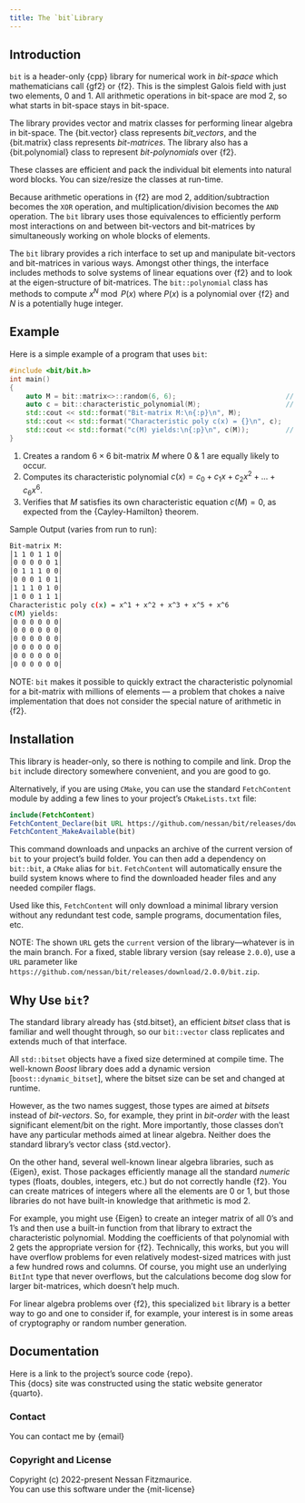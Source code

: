 ```yaml
---
title: The `bit`Library
---
```


## Introduction

`bit` is a header-only {cpp} library for numerical work in *bit-space* which mathematicians call {gf2} or {f2}.
This is the simplest Galois field with just two elements, 0 and 1.
All arithmetic operations in bit-space are mod 2, so what starts in bit-space stays in bit-space.

The library provides vector and matrix classes for performing linear algebra in bit-space.
The {bit.vector} class represents *bit_vectors*, and the {bit.matrix} class represents *bit-matrices*.
The library also has a {bit.polynomial} class to represent *bit-polynomials* over {f2}.

These classes are efficient and pack the individual bit elements into natural word blocks.
You can size/resize the classes at run-time.

Because arithmetic operations in {f2} are mod 2, addition/subtraction becomes the `XOR` operation, and multiplication/division becomes the `AND` operation.
The `bit` library uses those equivalences to efficiently perform most interactions on and between bit-vectors and bit-matrices by simultaneously working on whole blocks of elements.

The `bit` library provides a rich interface to set up and manipulate bit-vectors and bit-matrices in various ways.
Amongst other things, the interface includes methods to solve systems of linear equations over {f2} and to look at the eigen-structure of bit-matrices.
The `bit::polynomial` class has methods to compute $x^N\bmod{P(x)}$ where $P(x)$ is a polynomial over {f2} and $N$ is a potentially huge integer.

## Example

Here is a simple example of a program that uses `bit`:
```cpp
#include <bit/bit.h>
int main()
{
    auto M = bit::matrix<>::random(6, 6);                           // <1>
    auto c = bit::characteristic_polynomial(M);                     // <2>
    std::cout << std::format("Bit-matrix M:\n{:p}\n", M);
    std::cout << std::format("Characteristic poly c(x) = {}\n", c);
    std::cout << std::format("c(M) yields:\n{:p}\n", c(M));         // <3>
}
```
1. Creates a random $6\times6$ bit-matrix $M$ where 0 & 1 are equally likely to occur.
2. Computes its characteristic polynomial $c(x) = c_0 + c_1 x + c_2 x^2 + ... + c_6 x^6$.
3. Verifies that $M$ satisfies its own characteristic equation $c(M) = 0$, as expected from the {Cayley-Hamilton} theorem.

[Sample Output (varies from run to run):]{.bt}
```bash
Bit-matrix M:
│1 1 0 1 1 0│
│0 0 0 0 0 1│
│0 1 1 1 0 0│
│0 0 0 1 0 1│
│1 1 1 0 1 0│
│1 0 0 1 1 1│
Characteristic poly c(x) = x^1 + x^2 + x^3 + x^5 + x^6
c(M) yields:
│0 0 0 0 0 0│
│0 0 0 0 0 0│
│0 0 0 0 0 0│
│0 0 0 0 0 0│
│0 0 0 0 0 0│
│0 0 0 0 0 0│
```

NOTE: `bit` makes it possible to quickly extract the characteristic polynomial for a bit-matrix with millions of elements --- ​a problem that chokes a naive implementation that does not consider the special nature of arithmetic in {f2}.

## Installation

This library is header-only, so there is nothing to compile and link. Drop the `bit` include directory somewhere convenient, and you are good to go.

Alternatively, if you are using `CMake`, you can use the standard `FetchContent` module by adding a few lines to your project's `CMakeLists.txt` file:
```cmake
include(FetchContent)
FetchContent_Declare(bit URL https://github.com/nessan/bit/releases/download/current/bit.zip)
FetchContent_MakeAvailable(bit)
```
This command downloads and unpacks an archive of the current version of `bit` to your project's build folder. You can then add a dependency on `bit::bit`, a `CMake` alias for `bit`. `FetchContent` will automatically ensure the build system knows where to find the downloaded header files and any needed compiler flags.

Used like this, `FetchContent` will only download a minimal library version without any redundant test code, sample programs, documentation files, etc.

NOTE: The shown `URL` gets the `current` version of the library---whatever is in the main branch.
For a fixed, stable library version (say release `2.0.0`), use a `URL` parameter like `https://github.com/nessan/bit/releases/download/2.0.0/bit.zip`.


## Why Use `bit`?

The standard library already has {std.bitset}, an efficient *bitset* class that is familiar and well thought through, so our `bit::vector` class replicates and extends much of that interface.

All `std::bitset` objects have a fixed size determined at compile time.
The well-known *Boost* library does add a dynamic version [`boost::dynamic_bitset`], where the bitset size can be set and changed at runtime.

However, as the two names suggest, those types are aimed at *bitsets* instead of *bit-vectors*.
So, for example, they print in *bit-order* with the least significant element/bit on the right.
More importantly, those classes don't have any particular methods aimed at linear algebra.
Neither does the standard library's vector class {std.vector}.

On the other hand, several well-known linear algebra libraries, such as {Eigen}, exist.
Those packages efficiently manage all the standard *numeric* types (floats, doubles, integers, etc.) but do not correctly handle {f2}.
You can create matrices of integers where all the elements are 0 or 1, but those libraries do not have built-in knowledge that arithmetic is mod 2.

For example, you might use {Eigen} to create an integer matrix of all 0's and 1's and then use a built-in function from that library to extract the characteristic polynomial.
Modding the coefficients of that polynomial with 2 gets the appropriate version for {f2}.
Technically, this works, but you will have overflow problems for even relatively modest-sized matrices with just a few hundred rows and columns.
Of course, you might use an underlying `BitInt` type that never overflows, but the calculations become dog slow for larger bit-matrices, which doesn't help much.

For linear algebra problems over {f2}, this specialized `bit` library is a better way to go and one to consider if, for example, your interest is in some areas of cryptography or random number generation.

## Documentation

Here is a link to the project's source code {repo}. \
This {docs} site was constructed using the static website generator {quarto}.

### Contact

You can contact me by {email}

### Copyright and License

Copyright (c) 2022-present Nessan Fitzmaurice. \
You can use this software under the {mit-license}